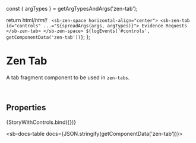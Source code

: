 const { argTypes } = getArgTypesAndArgs('zen-tab');

<Meta title="Navigation/Tabs/Tab" component="zen-tab" argTypes={argTypes} />

  return html/*html*/ ` <sb-zen-space horizontal-align="center">
      <sb-zen-tab id="controls" ...="${spreadArgs(args, argTypes)}"> Evidence Requests </sb-zen-tab>
    </sb-zen-space>
    ${logEvents('#controls', getComponentData('zen-tab'))}`;
};

# Zen Tab

A tab fragment component to be used in `zen-tabs`.

<br />

## Properties

<Canvas>
  <Story
    name="default"
    args={{
      ...getDefaultArgs(argTypes),
      badge: null,
    }}
  >
    {StoryWithControls.bind({})}
  </Story>
</Canvas>

<ArgsTable story="default" />

<sb-docs-table docs={JSON.stringify(getComponentData('zen-tab'))}></sb-docs-table>
